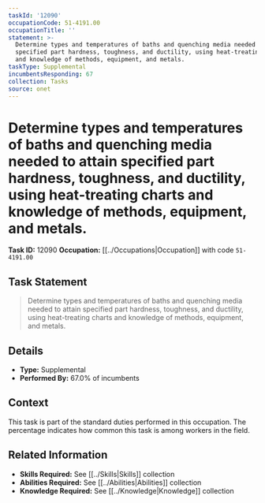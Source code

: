 ```yaml
---
taskId: '12090'
occupationCode: 51-4191.00
occupationTitle: ''
statement: >-
  Determine types and temperatures of baths and quenching media needed to attain
  specified part hardness, toughness, and ductility, using heat-treating charts
  and knowledge of methods, equipment, and metals.
taskType: Supplemental
incumbentsResponding: 67
collection: Tasks
source: onet
---
```

# Determine types and temperatures of baths and quenching media needed to attain specified part hardness, toughness, and ductility, using heat-treating charts and knowledge of methods, equipment, and metals.

**Task ID:** 12090
**Occupation:** [[../Occupations|Occupation]] with code `51-4191.00`

## Task Statement

> Determine types and temperatures of baths and quenching media needed to attain specified part hardness, toughness, and ductility, using heat-treating charts and knowledge of methods, equipment, and metals.

## Details

- **Type:** Supplemental
- **Performed By:** 67.0% of incumbents

## Context

This task is part of the standard duties performed in this occupation. The percentage indicates how common this task is among workers in the field.

## Related Information

- **Skills Required:** See [[../Skills|Skills]] collection
- **Abilities Required:** See [[../Abilities|Abilities]] collection
- **Knowledge Required:** See [[../Knowledge|Knowledge]] collection
